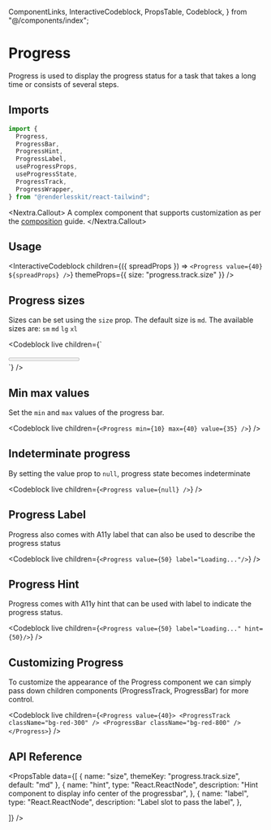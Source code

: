   ComponentLinks,
  InteractiveCodeblock,
  PropsTable,
  Codeblock,
} from "@/components/index";

# Progress

Progress is used to display the progress status for a task that takes a long
time or consists of several steps.

<ComponentLinks github="progress" theme="progress" story="feedback-progress" />

## Imports

```js
import {
  Progress,
  ProgressBar,
  ProgressHint,
  ProgressLabel,
  useProgressProps,
  useProgressState,
  ProgressTrack,
  ProgressWrapper,
} from "@renderlesskit/react-tailwind";
```

<Nextra.Callout>
  A complex component that supports customization as per the
  [composition](/docs/composition) guide.
</Nextra.Callout>

## Usage

<InteractiveCodeblock
  children={({ spreadProps }) => `<Progress value={40} ${spreadProps} />`}
  themeProps={{ size: "progress.track.size" }}
/>

## Progress sizes

Sizes can be set using the `size` prop. The default size is `md`. The available
sizes are: `sm` `md` `lg` `xl`

<Codeblock
  live
  children={`
<div className="flex flex-col space-y-2">
  <Progress size="sm" value={20} />
  <Progress size="md" value={30} />
  <Progress size="lg" value={40} />
  <Progress size="xl" value={50} />
</div>
`}
/>

## Min max values

Set the `min` and `max` values of the progress bar.

<Codeblock live children={`<Progress min={10} max={40} value={35} />`} />

## Indeterminate progress

By setting the value prop to `null`, progress state becomes indeterminate

<Codeblock live children={`<Progress value={null} />`} />

## Progress Label

Progress also comes with A11y label that can also be used to describe the
progress status

<Codeblock live children={`<Progress value={50} label="Loading..."/>`} />

## Progress Hint

Progress comes with A11y hint that can be used with label to indicate the
progress status.

<Codeblock
  live
  children={`<Progress value={50} label="Loading..." hint={50}/>`}
/>

## Customizing Progress

To customize the appearance of the Progress component we can simply pass down
children components (ProgressTrack, ProgressBar) for more control.

<Codeblock
  live
  children={`
<Progress value={40}>
  <ProgressTrack className="bg-red-300" />
  <ProgressBar className="bg-red-800" />
</Progress>
`}
/>

## API Reference

<PropsTable
  data={[
    { name: "size", themeKey: "progress.track.size", default: "md" },
    {
      name: "hint",
      type: "React.ReactNode",
      description: "Hint component to display info center of the progressbar",
    },
    {
      name: "label",
      type: "React.ReactNode",
      description: "Label slot to pass the label",
    },

]} />
